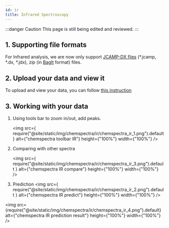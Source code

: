 ```yaml
---
id: ir
title: Infrared Spectroscopy
---
```


:::danger Caution
This page is still being edited and reviewed.
:::

## 1. Supporting file formats

For Infrared analysis, we are now only support [JCAMP-DX files](https://iupac.org/what-we-do/digital-standards/jcamp-dx/) (\*.jcamp, \*.dx, \*.jdx), zip (in [BagIt](https://en.wikipedia.org/wiki/BagIt) format) files.

## 2. Upload your data and view it

To upload and view your data, you can follow [this instruction](../chemspectra#2-analysing-data-in-chemotion-eln)

## 3. Working with your data

1. Using tools bar to zoom in/out, add peaks.

   <img
     src={
       require("@site/static/img/chemspectra/ir/chemspectra_ir_1.png").default
     }
     alt={"chemspectra toolbar IR"}
     height={"100%"}
     width={"100%"}
   />

2. Comparing with other spectra

   <img
     src={
       require("@site/static/img/chemspectra/ir/chemspectra_ir_3.png").default
     }
     alt={"chemspectra IR compare"}
     height={"100%"}
     width={"100%"}
   />

3. Prediction
   <img
     src={
       require("@site/static/img/chemspectra/ir/chemspectra_ir_2.png").default
     }
     alt={"chemspectra IR predict"}
     height={"100%"}
     width={"100%"}
   />

<img
  src={require("@site/static/img/chemspectra/ir/chemspectra_ir_4.png").default}
  alt={"chemspectra IR prediction result"}
  height={"100%"}
  width={"100%"}
/>
